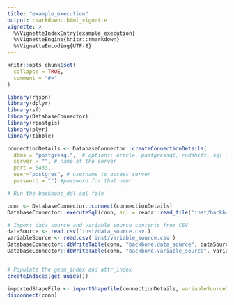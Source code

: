 ```yaml
---
title: "example_execution"
output: rmarkdown::html_vignette
vignette: >
  %\VignetteIndexEntry{example_execution}
  %\VignetteEngine{knitr::rmarkdown}
  %\VignetteEncoding{UTF-8}
---
```


```r
knitr::opts_chunk$set(
  collapse = TRUE,
  comment = "#>"
)
```

```r
library(rjson)
library(dplyr)
library(sf)
library(DatabaseConnector)
library(rpostgis)
library(plyr)
library(tibble)
```

```r
connectionDetails <- DatabaseConnector::createConnectionDetails(
  dbms = "postgresql",  # options: oracle, postgressql, redshift, sql server, pdw, netezza, bigquery, sqlite
  server = "", # name of the server
  port = 5433,
  user="postgres", # username to access server
  password = "") #password for that user

# Run the backbone_ddl.sql file

conn <- DatabaseConnector::connect(connectionDetails)
DatabaseConnector::executeSql(conn, sql = readr::read_file('inst/backbone_ddl.sql'))

# Import data_source and variable_source contents from CSV
dataSource <- read.csv('inst/data_source.csv')
variableSource <- read.csv('inst/variable_source.csv')
DatabaseConnector::dbWriteTable(conn, "backbone.data_source", dataSource, row.names = FALSE, append = TRUE)
DatabaseConnector::dbWriteTable(conn, "backbone.variable_source", variableSource, row.names = FALSE, append = TRUE)


# Populate the geom_index and attr_index
createIndices(get_uuids())

importedShapeFile <- importShapefile(connectionDetails, variableSourceId = 157)
disconnect(conn)
```
